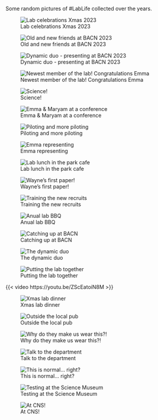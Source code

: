 Some random pictures of #LabLife collected over the years.

::: {layout-ncol="3"}

![Lab celebrations Xmas 2023](lablife/xmas23.jpg)


![Old and new friends at BACN 2023](lablife/dinner23.jpg)

![Dynamic duo - presenting at BACN 2023](lablife/BACN23.jpg)

![Newest member of the lab! Congratulations Emma](lablife/baby.jpg)

![Science!](lablife/Science.jpeg)

![Emma & Maryam at a conference](lablife/EmmaConf.jpeg)

![Piloting and more piloting](lablife/InLab.jpeg)

![Emma representing](lablife/EmmaPanel.jpeg)

![Lab lunch in the park cafe](lablife/LabLunch.jpeg)

![Wayne's first paper!](lablife/tACSpaper.jpeg)

![Training the new recruits](lablife/Lianne.jpeg)

![Anual lab BBQ](lablife/labBBQ.jpeg)

![Catching up at BACN](lablife/BACNlunch.jpeg)

![The dynamic duo](lablife/JAtalk.jpeg)

![Putting the lab together](lablife/BuildingLab.jpg)

{{< video https://youtu.be/ZScEatoiN8M >}}

![Xmas lab dinner](lablife/xmas.jpg)

![Outside the local pub](lablife/JoannaEnida.jpg)

![Why do they make us wear this?!](lablife/stupid.jpg)

![Talk to the department](lablife/departmental.jpg)

![This is normal... right?](lablife/normal.jpg)

![Testing at the Science Museum](lablife/ScienceMuseum.jpg)

![At CNS!](lablife/CNS.jpg)
:::
